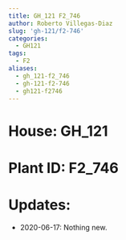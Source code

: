 ```yaml
---
title: GH_121 F2_746
author: Roberto Villegas-Diaz
slug: 'gh-121/f2-746'
categories:
  - GH121
tags:
  - F2
aliases:
  - gh_121-f2_746
  - gh-121-f2-746
  - gh121-f2746
---
```


# **House**: GH_121
# **Plant ID**: F2_746
# **Updates**: 
 - 2020-06-17: Nothing new.
